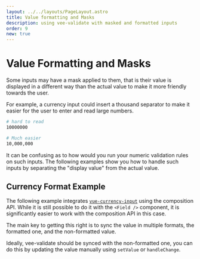 ```yaml
---
layout: ../../layouts/PageLayout.astro
title: Value formatting and Masks
description: using vee-validate with masked and formatted inputs
order: 9
new: true
---
```


# Value Formatting and Masks

Some inputs may have a mask applied to them, that is their value is displayed in a different way than the actual value to make it more friendly towards the user.

For example, a currency input could insert a thousand separator to make it easier for the user to enter and read large numbers.

```sh
# hard to read
10000000

# Much easier
10,000,000
```

It can be confusing as to how would you run your numeric validation rules on such inputs. The following examples show you how to handle such inputs by separating the "display value" from the actual value.

## Currency Format Example

The following example integrates [`vue-currency-input`](https://github.com/dm4t2/vue-currency-input) using the composition API. While it is still possible to do it with the `<Field />` component, it is significantly easier to work with the composition API in this case.

The main key to getting this right is to sync the value in multiple formats, the formatted one, and the non-formatted value.

Ideally, vee-validate should be synced with the non-formatted one, you can do this by updating the value manually using `setValue` or `handleChange`.

<live-example id="vee-validate-v4-input-masks"></live-example>
